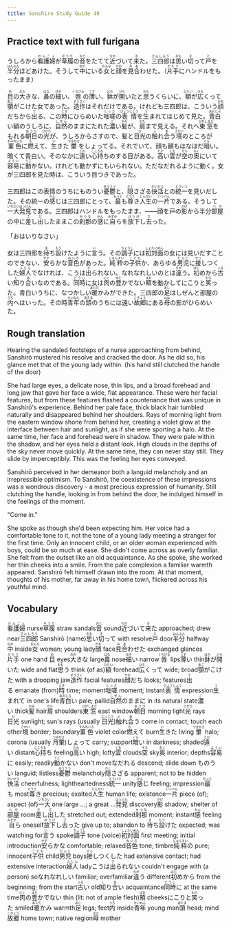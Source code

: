 ```yaml
---
title: Sanshiro Study Guide 49
---
```


## Practice text with full furigana

<p>
うしろから<ruby><rb>看護婦</rb><rt>かんごふ</rt></ruby>が<ruby><rb>草履</rb><rt>ぞうり</rt></ruby>の<ruby><rb>音</rb><rt>おと</rt></ruby>をたてて<ruby><rb>近</rb><rt>ちか</rt></ruby>づいて<ruby><rb>来</rb><rt>き</rt></ruby>た。<ruby><rb>三四郎</rb><rt>さんしろう</rt></ruby>は<ruby><rb>思</rb><rt>おも</rt></ruby>い<ruby><rb>切</rb><rt>き</rt></ruby>って<ruby><rb>戸</rb><rt>と</rt></ruby>を<ruby><rb>半分</rb><rt>はんぶん</rt></ruby>ほどあけた。そうして<ruby><rb>中</rb><rt>なか</rt></ruby>にいる<ruby><rb>女</rb><rt>おんな</rt></ruby>と<ruby><rb>顔</rb><rt>かお</rt></ruby>を<ruby><rb>見合</rb><rt>みあ</rt></ruby>わせた。（<ruby><rb>片手</rb><rt>かたて</rt></ruby>にハンドルをもったまま）
</p>

<p>
<ruby><rb>目</rb><rt>め</rt></ruby>の<ruby><rb>大</rb><rt>おお</rt></ruby>きな、<ruby><rb>鼻</rb><rt>はな</rt></ruby>の<ruby><rb>細</rb><rt>ほそ</rt></ruby>い、<ruby><rb>唇</rb><rt>くちびる</rt></ruby>の<ruby><rb>薄</rb><rt>うす</rt></ruby>い、<ruby><rb>鉢</rb><rt>はち</rt></ruby>が<ruby><rb>開</rb><rt>ひら</rt></ruby>いたと<ruby><rb>思</rb><rt>おも</rt></ruby>うくらいに、<ruby><rb>額</rb><rt>ひたい</rt></ruby>が<ruby><rb>広</rb><rt>ひろ</rt></ruby>くって<ruby><rb>顎</rb><rt>あご</rt></ruby>がこけた女であった。<ruby><rb>造作</rb><rt>ぞうさく</rt></ruby>はそれだけである。けれども三四郎は、こういう<ruby><rb>顔</rb><rt>かお</rt></ruby>だちから<ruby><rb>出</rb><rt>で</rt></ruby>る、この<ruby><rb>時</rb><rt>とき</rt></ruby>にひらめいた<ruby><rb>咄嗟</rb><rt>とっさ</rt></ruby>の<ruby><rb>表情</rb><rt>ひょうじょう</rt></ruby>を<ruby><rb>生</rb><rt>う</rt></ruby>まれてはじめて見た。<ruby><rb>青白</rb><rt>あおじろ</rt></ruby>い額のうしろに、<ruby><rb>自然</rb><rt>しぜん</rt></ruby>のままにたれた<ruby><rb>濃</rb><rt>こ</rt></ruby>い<ruby><rb>髪</rb><rt>かみ</rt></ruby>が、<ruby><rb>肩</rb><rt>かた</rt></ruby>まで見える。それへ<ruby><rb>東窓</rb><rt>ひがしまど</rt></ruby>をもれる<ruby><rb>朝日</rb><rt>あさひ</rt></ruby>の<ruby><rb>光</rb><rt>ひかり</rt></ruby>が、うしろからさすので、髪と<ruby><rb>日光</rb><rt>ひ</rt></ruby>の<ruby><rb>触</rb><rt>ふ</rt></ruby>れ<ruby><rb>合</rb><rt>あ</rt></ruby>う<ruby><rb>境</rb><rt>さかい</rt></ruby>のところが<ruby><rb>菫色</rb><rt>すみれいろ</rt></ruby>に<ruby><rb>燃</rb><rt>も</rt></ruby>えて、<ruby><rb>生</rb><rt>い</rt></ruby>きた<ruby><rb>暈</rb><rt>つきかさ</rt></ruby>をしょってる。それでいて、顔も額もはなはだ<ruby><rb>暗</rb><rt>くら</rt></ruby>い。暗くて青白い。そのなかに<ruby><rb>遠</rb><rt>とお</rt></ruby>い<ruby><rb>心持</rb><rt>こころも</rt></ruby>ちのする目がある。<ruby><rb>高</rb><rt>たか</rt></ruby>い<ruby><rb>雲</rb><rt>くも</rt></ruby>が<ruby><rb>空</rb><rt>そら</rt></ruby>の<ruby><rb>奥</rb><rt>おく</rt></ruby>にいて<ruby><rb>容易</rb><rt>ようい</rt></ruby>に<ruby><rb>動</rb><rt>うご</rt></ruby>かない。けれども動かずにもいられない。ただなだれるように動く。女が三四郎を見た時は、こういう目つきであった。
</p>

<p>
三四郎はこの表情のうちにものうい<ruby><rb>憂鬱</rb><rt>ゆううつ</rt></ruby>と、<ruby><rb>隠</rb><rt>かく</rt></ruby>さざる<ruby><rb>快活</rb><rt>かいかつ</rt></ruby>との<ruby><rb>統一</rb><rt>とういつ</rt></ruby>を見いだした。その統一の<ruby><rb>感</rb><rt>かん</rt></ruby>じは三四郎にとって、<ruby><rb>最</rb><rt>もっと</rt></ruby>も<ruby><rb>尊</rb><rt>とうと</rt></ruby>き<ruby><rb>人生</rb><rt>じんせい</rt></ruby>の<ruby><rb>一片</rb><rt>いっぺん</rt></ruby>である。そうして<ruby><rb>一大</rb><rt>いちだい</rt></ruby><ruby><rb>発見</rb><rt>はっけん</rt></ruby>である。三四郎はハンドルをもったまま、――顔を戸の<ruby><rb>影</rb><rt>かげ</rt></ruby>から半分<ruby><rb>部屋</rb><rt>へや</rt></ruby>の中に<ruby><rb>差</rb><rt>さ</rt></ruby>し<ruby><rb>出</rb><rt>だ</rt></ruby>したままこの<ruby><rb>刹那</rb><rt>せつな</rt></ruby>の<ruby><rb>感</rb><rt>かん</rt></ruby>に<ruby><rb>自</rb><rt>みずか</rt></ruby>らを<ruby><rb>放下</rb><rt>ほうげ</rt></ruby>し<ruby><rb>去</rb><rt>さ</rt></ruby>った。
</p>

<p>「おはいりなさい」</p>
<p>
女は三四郎を<ruby><rb>待</rb><rt>ま</rt></ruby>ち<ruby><rb>設</rb><rt>もう</rt></ruby>けたように<ruby><rb>言</rb><rt>い</rt></ruby>う。その<ruby><rb>調子</rb><rt>ちょうし</rt></ruby>には<ruby><rb>初対面</rb><rt>しょたいめん</rt></ruby>の女には見いだすことのできない、<ruby><rb>安</rb><rt>やす</rt></ruby>らかな<ruby><rb>音色</rb><rt>ねいろ</rt></ruby>があった。<ruby><rb>純粋</rb><rt>じゅんすい</rt></ruby>の<ruby><rb>子供</rb><rt>こども</rt></ruby>か、あらゆる<ruby><rb>男児</rb><rt>だんじ</rt></ruby>に<ruby><rb>接</rb><rt>せっ</rt></ruby>しつくした<ruby><rb>婦人</rb><rt>ふじん</rt></ruby>でなければ、こうは<ruby><rb>出</rb><rt>で</rt></ruby>られない。なれなれしいのとは<ruby><rb>違</rb><rt>ちが</rt></ruby>う。<ruby><rb>初</rb><rt>はじ</rt></ruby>めから<ruby><rb>古</rb><rt>ふる</rt></ruby>い<ruby><rb>知</rb><rt>し</rt></ruby>り<ruby><rb>合</rb><rt>あ</rt></ruby>いなのである。<ruby><rb>同時</rb><rt>どうじ</rt></ruby>に女は<ruby><rb>肉</rb><rt>にく</rt></ruby>の<ruby><rb>豊</rb><rt>ゆた</rt></ruby>かでない<ruby><rb>頬</rb><rt>ほお</rt></ruby>を動かしてにこりと<ruby><rb>笑</rb><rt>わら</rt></ruby>った。青白いうちに、なつかしい<ruby><rb>暖</rb><rt>あたた</rt></ruby>かみができた。三四郎の<ruby><rb>足</rb><rt>あし</rt></ruby>はしぜんと部屋の<ruby><rb>内</rb><rt>うち</rt></ruby>へはいった。その時<ruby><rb>青年</rb><rt>せいねん</rt></ruby>の<ruby><rb>頭</rb><rt>あたま</rt></ruby>のうちには遠い<ruby><rb>故郷</rb><rt>こきょう</rt></ruby>にある<ruby><rb>母</rb><rt>はは</rt></ruby>の影がひらめいた。
</p>


## Rough translation

Hearing the sandaled footsteps of a nurse approaching from behind, Sanshirō mustered his resolve and cracked the door. As he did so, his glance met that of the young lady within. (his hand still clutched the handle of the door)  

She had large eyes, a delicate nose, thin lips, and a broad forehead and long jaw that gave her face a wide, flat appearance. These were her facial features, but from these features flashed a countenance that was unique in Sanshirō's experience. Behind her pale face, thick black hair tumbled naturally and disappeared behind her shoulders. Rays of morning light from the eastern window shone from behind her, creating a violet glow at the interface between hair and sunlight, as if she were sporting a halo. At the same time, her face and forehead were in shadow. They were pale within the shadow, and her eyes held a distant look. High clouds in the depths of the sky never move quickly. At the same time, they can never stay still. They slide by imperceptibly. This was the feeling her eyes conveyed.

Sanshirō perceived in her demeanor both a languid melancholy and an irrepressible optimism. To Sanshirō, the coexistence of these impressions was a wondrous discovery - a most precious expression of humanity. Still clutching the handle, looking in from behind the door, he indulged himself in the feelings of the moment. 

"Come in."

She spoke as though she'd been expecting him. Her voice had a comfortable tone to it, not the tone of a young lady meeting a stranger for the first time. Only an innocent child, or an older woman experienced with boys, could be so much at ease. She didn't come across as overly familiar. She felt from the outset like an old acquaintance. As she spoke, she worked her thin cheeks into a smile. From the pale complexion a familiar warmth appeared. Sanshirō felt himself drawn into the room. At that moment, thoughts of his mother, far away in his home town, flickered across his youthful mind.           


## Vocabulary

<p>
<span class="vocabstudy"><ruby><rb>看護婦</rb><rt>かんごふ</rt></ruby>&nbsp;nurse</span><span class="vocabstudy"><ruby><rb>草履</rb><rt>ぞうり</rt></ruby>&nbsp;straw sandals</span><span class="vocabstudy"><ruby><rb>音</rb><rt>おと</rt></ruby>&nbsp;sound</span><span class="vocabstudy"><ruby><rb>近</rb><rt>ちか</rt></ruby>づいて<ruby><rb>来</rb><rt>き</rt></ruby>た&nbsp;approached; drew near</span><span class="vocabstudy"><ruby><rb>三四郎</rb><rt>さんしろう</rt></ruby>&nbsp;Sanshirō (name)</span><span class="vocabstudy"><ruby><rb>思</rb><rt>おも</rt></ruby>い<ruby><rb>切</rb><rt>き</rt></ruby>って&nbsp;with resolve</span><span class="vocabstudy"><ruby><rb>戸</rb><rt>と</rt></ruby>&nbsp;door</span><span class="vocabstudy"><ruby><rb>半分</rb><rt>はんぶん</rt></ruby>&nbsp;halfway</span><span class="vocabstudy"><ruby><rb>中</rb><rt>なか</rt></ruby>&nbsp;inside</span><span class="vocabstudy"><ruby><rb>女</rb><rt>おんな</rt></ruby>&nbsp;woman; young lady</span><span class="vocabstudy"><ruby><rb>顔</rb><rt>かお</rt></ruby>&nbsp;face</span><span class="vocabstudy"><ruby><rb>見合</rb><rt>みあ</rt></ruby>わせた&nbsp;exchanged glances</span><span class="vocabstudy"><ruby><rb>片手</rb><rt>かたて</rt></ruby>&nbsp;one hand</span>
<span class="vocabstudy"><ruby><rb>目</rb><rt>め</rt></ruby>&nbsp;eyes</span><span class="vocabstudy"><ruby><rb>大</rb><rt>おお</rt></ruby>きな&nbsp;large</span><span class="vocabstudy"><ruby><rb>鼻</rb><rt>はな</rt></ruby>&nbsp;nose</span><span class="vocabstudy"><ruby><rb>細</rb><rt>ほそ</rt></ruby>い&nbsp;narrow</span><span class="vocabstudy"><ruby><rb>唇</rb><rt>くちびる</rt></ruby>&nbsp;lips</span><span class="vocabstudy"><ruby><rb>薄</rb><rt>うす</rt></ruby>い&nbsp;thin</span><span class="vocabstudy"><ruby><rb>鉢</rb><rt>はち</rt></ruby>が<ruby><rb>開</rb><rt>ひら</rt></ruby>いた&nbsp;wide and flat</span><span class="vocabstudy"><ruby><rb>思</rb><rt>おも</rt></ruby>う&nbsp;think (of as)</span><span class="vocabstudy"><ruby><rb>額</rb><rt>ひたい</rt></ruby>&nbsp;forehead</span><span class="vocabstudy"><ruby><rb>広</rb><rt>ひろ</rt></ruby>くって&nbsp;wide; broad</span><span class="vocabstudy"><ruby><rb>顎</rb><rt>あご</rt></ruby>がこけた&nbsp;with a drooping jaw</span><span class="vocabstudy"><ruby><rb>造作</rb><rt>ぞうさく</rt></ruby>&nbsp;facial features</span><span class="vocabstudy"><ruby><rb>顔</rb><rt>かお</rt></ruby>だち&nbsp;looks; features</span><span class="vocabstudy"><ruby><rb>出</rb><rt>で</rt></ruby>る&nbsp;emanate (from)</span><span class="vocabstudy"><ruby><rb>時</rb><rt>とき</rt></ruby>&nbsp;time; moment</span><span class="vocabstudy"><ruby><rb>咄嗟</rb><rt>とっさ</rt></ruby>&nbsp;moment; instant</span><span class="vocabstudy"><ruby><rb>表情</rb><rt>ひょうじょう</rt></ruby>&nbsp;expression</span><span class="vocabstudy"><ruby><rb>生</rb><rt>う</rt></ruby>まれて&nbsp;in one's life</span><span class="vocabstudy"><ruby><rb>青白</rb><rt>あおじろ</rt></ruby>い&nbsp;pale; pallid</span><span class="vocabstudy"><ruby><rb>自然</rb><rt>しぜん</rt></ruby>のままに&nbsp;in its natural state</span><span class="vocabstudy"><ruby><rb>濃</rb><rt>こ</rt></ruby>い&nbsp;thick</span><span class="vocabstudy"><ruby><rb>髪</rb><rt>かみ</rt></ruby>&nbsp;hair</span><span class="vocabstudy"><ruby><rb>肩</rb><rt>かた</rt></ruby>&nbsp;shoulders</span><span class="vocabstudy"><ruby><rb>東窓</rb><rt>ひがしまど</rt></ruby>&nbsp;east window</span><span class="vocabstudy"><ruby><rb>朝日</rb><rt>あさひ</rt></ruby>&nbsp;morning light</span><span class="vocabstudy"><ruby><rb>光</rb><rt>ひかり</rt></ruby>&nbsp;rays</span><span class="vocabstudy"><ruby><rb>日光</rb><rt>ひ</rt></ruby>&nbsp;sunlight; sun's rays (usually <ruby><rb>日光</rb><rt>にっこう</rt></ruby>)</span><span class="vocabstudy"><ruby><rb>触</rb><rt>ふ</rt></ruby>れ<ruby><rb>合</rb><rt>あ</rt></ruby>う&nbsp;come in contact; touch each other</span><span class="vocabstudy"><ruby><rb>境</rb><rt>さかい</rt></ruby>&nbsp;border; boundary</span><span class="vocabstudy"><ruby><rb>菫色</rb><rt>すみれいろ</rt></ruby>&nbsp;violet color</span><span class="vocabstudy"><ruby><rb>燃</rb><rt>も</rt></ruby>えて&nbsp;burn</span><span class="vocabstudy"><ruby><rb>生</rb><rt>い</rt></ruby>きた&nbsp;living</span><span class="vocabstudy"><ruby><rb>暈</rb><rt>つきかさ</rt></ruby>&nbsp;halo; corona (usually <ruby><rb>月暈</rb><rt>つきがさ</rt></ruby>)</span><span class="vocabstudy">しょって&nbsp;carry; support</span><span class="vocabstudy"><ruby><rb>暗</rb><rt>くら</rt></ruby>い&nbsp;in darkness; shaded</span><span class="vocabstudy"><ruby><rb>遠</rb><rt>とお</rt></ruby>い&nbsp;distant</span><span class="vocabstudy"><ruby><rb>心持</rb><rt>こころも</rt></ruby>ち&nbsp;feeling</span><span class="vocabstudy"><ruby><rb>高</rb><rt>たか</rt></ruby>い&nbsp;high; lofty</span><span class="vocabstudy"><ruby><rb>雲</rb><rt>くも</rt></ruby>&nbsp;clouds</span><span class="vocabstudy"><ruby><rb>空</rb><rt>そら</rt></ruby>&nbsp;sky</span><span class="vocabstudy"><ruby><rb>奥</rb><rt>おく</rt></ruby>&nbsp;interior; depths</span><span class="vocabstudy"><ruby><rb>容易</rb><rt>ようい</rt></ruby>に&nbsp;easily; readily</span><span class="vocabstudy"><ruby><rb>動</rb><rt>うご</rt></ruby>かない&nbsp;don't move</span><span class="vocabstudy">なだれる&nbsp;descend; slide down</span>
<span class="vocabstudy">ものうい&nbsp;languid; listless</span><span class="vocabstudy"><ruby><rb>憂鬱</rb><rt>ゆううつ</rt></ruby>&nbsp;melancholy</span><span class="vocabstudy"><ruby><rb>隠</rb><rt>かく</rt></ruby>さざる&nbsp;apparent; not to be hidden</span><span class="vocabstudy"><ruby><rb>快活</rb><rt>かいかつ</rt></ruby>&nbsp;cheerfulness; lightheartedness</span><span class="vocabstudy"><ruby><rb>統一</rb><rt>とういつ</rt></ruby>&nbsp;unity</span><span class="vocabstudy"><ruby><rb>感</rb><rt>かん</rt></ruby>じ&nbsp;feeling; impression</span><span class="vocabstudy"><ruby><rb>最</rb><rt>もっと</rt></ruby>も&nbsp;most</span><span class="vocabstudy"><ruby><rb>尊</rb><rt>とうと</rt></ruby>き&nbsp;precious; exalted</span><span class="vocabstudy"><ruby><rb>人生</rb><rt>じんせい</rt></ruby>&nbsp;human life; existence</span><span class="vocabstudy"><ruby><rb>一片</rb><rt>いっぺん</rt></ruby>&nbsp;piece (of); aspect (of)</span><span class="vocabstudy"><ruby><rb>一大</rb><rt>いちだい</rt></ruby>&nbsp;one large ...; a great ...</span><span class="vocabstudy"><ruby><rb>発見</rb><rt>はっけん</rt></ruby>&nbsp;discovery</span><span class="vocabstudy"><ruby><rb>影</rb><rt>かげ</rt></ruby>&nbsp;shadow; shelter of</span><span class="vocabstudy"><ruby><rb>部屋</rb><rt>へや</rt></ruby>&nbsp;room</span><span class="vocabstudy"><ruby><rb>差</rb><rt>さ</rt></ruby>し<ruby><rb>出</rb><rt>だ</rt></ruby>した&nbsp;stretched out; extended</span><span class="vocabstudy"><ruby><rb>刹那</rb><rt>せつな</rt></ruby>&nbsp;moment; instant</span><span class="vocabstudy"><ruby><rb>感</rb><rt>かん</rt></ruby>&nbsp;feeling</span><span class="vocabstudy"><ruby><rb>自</rb><rt>みずか</rt></ruby>ら&nbsp;oneself</span><span class="vocabstudy"><ruby><rb>放下</rb><rt>ほうげ</rt></ruby>し<ruby><rb>去</rb><rt>さ</rt></ruby>った&nbsp;give up to; abandon to</span>
<span class="vocabstudy"><ruby><rb>待</rb><rt>ま</rt></ruby>ち<ruby><rb>設</rb><rt>もう</rt></ruby>けた&nbsp;expected; was watching for</span><span class="vocabstudy"><ruby><rb>言</rb><rt>い</rt></ruby>う&nbsp;spoke</span><span class="vocabstudy"><ruby><rb>調子</rb><rt>ちょうし</rt></ruby>&nbsp;tone (voice)</span><span class="vocabstudy"><ruby><rb>初対面</rb><rt>しょたいめん</rt></ruby>&nbsp;first meeting; initial introduction</span><span class="vocabstudy"><ruby><rb>安</rb><rt>やす</rt></ruby>らかな&nbsp;comfortable; relaxed</span><span class="vocabstudy"><ruby><rb>音色</rb><rt>ねいろ</rt></ruby>&nbsp;tone; timbre</span><span class="vocabstudy"><ruby><rb>純粋</rb><rt>じゅんすい</rt></ruby>の&nbsp;pure; innocent</span><span class="vocabstudy"><ruby><rb>子供</rb><rt>こども</rt></ruby>&nbsp;child</span><span class="vocabstudy"><ruby><rb>男児</rb><rt>だんじ</rt></ruby>&nbsp;boys</span><span class="vocabstudy"><ruby><rb>接</rb><rt>せっ</rt></ruby>しつくした&nbsp;had extensive contact; had extensive interaction</span><span class="vocabstudy"><ruby><rb>婦人</rb><rt>ふじん</rt></ruby>&nbsp;lady</span><span class="vocabstudy">こうは<ruby><rb>出</rb><rt>で</rt></ruby>られない&nbsp;couldn't engage with (a person) so</span><span class="vocabstudy">なれなれしい&nbsp;familiar; overfamiliar</span><span class="vocabstudy"><ruby><rb>違</rb><rt>ちが</rt></ruby>う&nbsp;different</span><span class="vocabstudy"><ruby><rb>初</rb><rt>はじ</rt></ruby>めから&nbsp;from the beginning; from the start</span><span class="vocabstudy"><ruby><rb>古</rb><rt>ふる</rt></ruby>い&nbsp;old</span><span class="vocabstudy"><ruby><rb>知</rb><rt>し</rt></ruby>り<ruby><rb>合</rb><rt>あ</rt></ruby>い&nbsp;acquaintance</span><span class="vocabstudy"><ruby><rb>同時</rb><rt>どうじ</rt></ruby>に&nbsp;at the same time</span><span class="vocabstudy"><ruby><rb>肉</rb><rt>にく</rt></ruby>の<ruby><rb>豊</rb><rt>ゆた</rt></ruby>かでない&nbsp;thin (lit: not of ample flesh)</span><span class="vocabstudy"><ruby><rb>頬</rb><rt>ほお</rt></ruby>&nbsp;cheeks</span><span class="vocabstudy">にこりと<ruby><rb>笑</rb><rt>わら</rt></ruby>った&nbsp;smiled</span><span class="vocabstudy"><ruby><rb>暖</rb><rt>あたた</rt></ruby>かみ&nbsp;warmth</span><span class="vocabstudy"><ruby><rb>足</rb><rt>あし</rt></ruby>&nbsp;legs; feet</span><span class="vocabstudy"><ruby><rb>内</rb><rt>うち</rt></ruby>&nbsp;inside</span><span class="vocabstudy"><ruby><rb>青年</rb><rt>せいねん</rt></ruby>&nbsp;young man</span><span class="vocabstudy"><ruby><rb>頭</rb><rt>あたま</rt></ruby>&nbsp;head; mind</span><span class="vocabstudy"><ruby><rb>故郷</rb><rt>こきょう</rt></ruby>&nbsp;home town; native region</span><span class="vocabstudy"><ruby><rb>母</rb><rt>はは</rt></ruby>&nbsp;mother</span>
</p>
